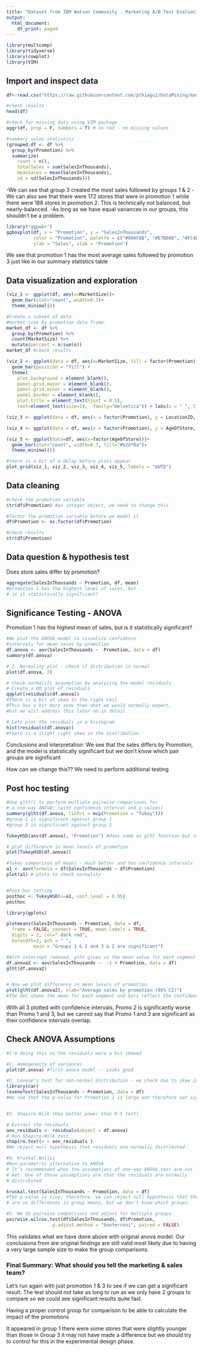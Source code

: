 ```yaml
---
title: "Dataset from IBM Watson Community - Marketing A/B Test Evaluation and Results"
output:
  html_document:
    df_print: paged
---
```



```r
library(multcomp)
library(tidyverse)
library(cowplot)
library(VIM)

```

## Import and inspect data

```r
df<-read.csv("https://raw.githubusercontent.com/pthiagu2/DataMining/master/WA_Fn-UseC_-Marketing-Campaign-Eff-UseC_-FastF.csv")

#check results
head(df)
```


```r
#check for missing data using VIM package
aggr(df, prop = F, numbers = T) # no red - no missing values
```

```r
#summary sales statistics
(grouped.df <- df %>% 
  group_by(Promotion) %>% 
  summarize(
    count = n(),
    totalSales = sum(SalesInThousands),
    meanSales = mean(SalesInThousands),
    sd = sd(SalesInThousands)))
```
-We can see that group 3 created the most sales followed by groups 1 & 2
-We can also see that there were 172 stores that were in promotion 1 while there were 188 stores in promotion 2. This is technically not balanced, but nearly-balanced.
-As long as we have equal variances in our groups, this shouldn't be a problem.


```r
library("ggpubr")
ggboxplot(df, x = "Promotion", y = "SalesInThousands", 
          color = "Promotion", palette = c("#00AFBB", "#E7B800", "#FC4E07"),
          ylab = "Sales", xlab = "Promotion")

```
We see that promotion 1 has the most average sales followed by promotion 3 just like in our summary statistics table


## Data visualization and exploration

```r

(viz_1 <- ggplot(df, aes(x=MarketSize))+
  geom_bar(stat="count", width=0.7)+
  theme_minimal())

```



```r
#Create a subset of data
#market size by promotion data frame
market_df <- df %>% 
  group_by(Promotion) %>% 
  count(MarketSize) %>% 
  mutate(percent = n/sum(n))
market_df #check results

(viz_2 <- ggplot(data = df, aes(x=MarketSize, fill = factor(Promotion))) +
  geom_bar(position = "fill") + 
  theme(
    plot.background = element_blank(),
    panel.grid.major = element_blank(),
    panel.grid.minor = element_blank(),
    panel.border = element_blank(),
    plot.title = element_text(hjust = 0.5),
    text=element_text(size=14,  family="Helvetica")) + labs(x = " ", title = "MarketSize"))

```

```r
(viz_3 <- ggplot(data = df, aes(x = factor(Promotion), y = LocationID, fill = Promotion))+geom_boxplot())

(viz_4 <- ggplot(data = df, aes(x = factor(Promotion), y = AgeOfStore, fill = Promotion))+geom_boxplot())

(viz_5 <- ggplot(data=df, aes(x=factor(AgeOfStore)))+
  geom_bar(stat="count", width=0.7, fill="#b2df8a")+
  theme_minimal())
```


```r
#there is a bit of a delay before plots appear
plot_grid(viz_1, viz_2, viz_3, viz_4, viz_5, labels = "AUTO")
```

## Data cleaning

```r
#check the promotion variable
str(df$Promotion) #an integer object, we need to change this

#factor the promotion variable before we model it
df$Promotion <- as.factor(df$Promotion)

#check results
str(df$Promotion)
```

## Data question & hypothesis test

Does store sales differ by promotion?

```r
aggregate(SalesInThousands ~ Promotion, df, mean)
#promotion 1 has the highest level of sales, but
# is it statistically significant?
```



## Significance Testing - ANOVA

Promotion 1 has the highest mean of sales, but is it statistically significant?

```r
#We plot the ANOVA model to visualize confidence
#intervals for mean sales by promotion
df.anova <- aov(SalesInThousands ~  Promotion, data = df)
summary(df.anova)
```



```r
# 2. Normality plot - check if distribution is normal
plot(df.anova, 2)

# Check normality assumption by analyzing the model residuals
# Create a QQ plot of residuals
qqplot(residuals(df.anova)) 
#There is a bit of skew in the right tail
#This has a bit more skew than what we would normally expect,
#but we will address this later on in detail

# Lets plot the residuals in a histogram
hist(residuals(df.anova))
#there is a slight right skew in the distribution
```


Conclusions and interpretation:
  We see that the sales differs by Promotion,
  and the model is statistically significant
  but we don't know which pair groups are significant
  
How can we change this?? We need to perform additional testing

## Post hoc testing

```r

#Use glht() to perform multiple pairwise-comparisons for
# a one-way ANOVA: (with confidence interval and p-values)
summary(glht(df.anova, linfct = mcp(Promotion = "Tukey")))
#group 2 is significant against group 1
#group 3 is significant against group 2

TukeyHSD(aov(df.anova), "Promotion") #does same as glht function but includes the confidence intervals

# plot difference in mean levels of promotion
plot(TukeyHSD(df.anova))

#Tukey comparison of means - much better and has confidence intervals
a1 <- aov(formula = df$SalesInThousands ~ df$Promotion)
plot(a1) # plots to check normality


#Post hoc testing
posthoc <- TukeyHSD(x=a1, conf.level = 0.95)
posthoc
```


```r
library(gplots)

plotmeans(SalesInThousands ~ Promotion, data = df,
  frame = FALSE, connect = TRUE, mean.labels = TRUE,
  digits = 2, col=" dark red",
  barwidth=2, pch = " ",
          main = "Groups 1 & 2 and 3 & 2 are significant")
```



```r

#With intercept removed, glht gives us the mean value for each segment
df.anova2 <- aov(SalesInThousands ~  -1 + Promotion, data = df)
glht(df.anova2)


# Now we plot difference in mean levels of promotion
plot(glht(df.anova2), xlab="Average sales by promotion (95% CI)")
#The dot shows the mean for each segment and bars reflect the confidence intervals.
```

With all 3 plotted with confidence intervals, Promo 2 is significantly worse than Promo 1 and 3, but we cannot say that Promo 1 and 3 are significant as their confidence intervals overlap.

## Check ANOVA Assumptions

```r
#I'm doing this as the residuals were a bit skewed

#1. Homogeneity of variances
plot(df.anova) #first anova model -- Looks good

#2. Levene's test for non-normal distribution - we check due to skew in residuals
library(car)
leveneTest(SalesInThousands ~ Promotion, data = df)
#We see that the p-value for Promotion 2 is large and therefore not significant. So we are good here. Promotion 2 is still not significant.


#3. Shapiro-Wilk (Has better power than K-S test)

# Extract the residuals
aov_residuals <- residuals(object = df.anova)
# Run Shapiro-Wilk test
shapiro.test(x = aov_residuals )
#We reject null hypothesis that residuals are normally distributed

#4. Kruskal-Wallis
#Non-parametric alternative to ANOVA
# It’s recommended when the assumptions of one-way ANOVA test are not
# met. One of those assumptions are that the residuals are normally
# distributed

kruskal.test(SalesInThousands ~ Promotion, data = df)
#The p-value is tiny; therefore, we can reject null hypothesis that there
# are no differences in group means, but we don't know which groups.

#5. We do pairwise comparisons and adjust for multiple groups
pairwise.wilcox.test(df$SalesInThousands, df$Promotion,
                 p.adjust.method = "bonferroni", paired = FALSE)
```

This validates what we have done above with original anova model.
Our conclusions from are original findings are still valid
most likely due to having a very large sample size to make
the group comparisons. 

### Final Summary: What should you tell the marketing & sales team?

Let's run again with just promotion 1 & 3 to
see if we can get a significant result. The test
should not take as long to run as we only have
2 groups to compare so we could see significant
results quite fast.

Having a proper control group for comparison to be able
to calculate the impact of the promotions

It appeared in group 1 there were some stores that were slightly
younger than those in Group 3 it may not have made a difference but we should try to control for this in the experimental design phase.
